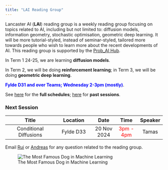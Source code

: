 ```yaml
---
title: "LAI Reading Group"
---
```


Lancaster AI (**LAI**) reading group is a weekly reading group focusing on topics related to AI, including but not limited to: diffusion models, information geometry, stochastic optimisation, geometric deep learning. It will be more tutorial-styled, instead of seminar-styled, tailored more towards people who wish to learn more about the recent developments of AI. This reading group is supported by the [Prob_AI Hub](https://www.probai.uk/).

In Term 1 24-25, we are learning **diffusion models**. 

In Term 2, we will be doing **reinforcement learning**; in Term 3, we will be doing **geometric deep learning**. 

<span style="color:Blue">**Fylde D31 and over Teams; Wednesday 2-3pm (mostly)**</span>.

See [here](./schedule.html) for the **full schedules**; [here](./past.html) for **past sessions**. 

### Next Session

| Title | Location | Date | Time | Speaker |
|:---------:|:------:|:---:|:---:|:-:|
| Conditional Diffusions      | Fylde D33   | 20 Nov 2024 |   <span style="color:Red">3pm - 4pm</span>   |    Tamas      |

Email [Rui](mailto:r.zhang26@lancaster.ac.uk) or [Andreas](mailto:a.makris@lancaster.ac.uk) for any question related to the reading group.

![The Most Famous Dog in Machine Learning](./songyang_dog)